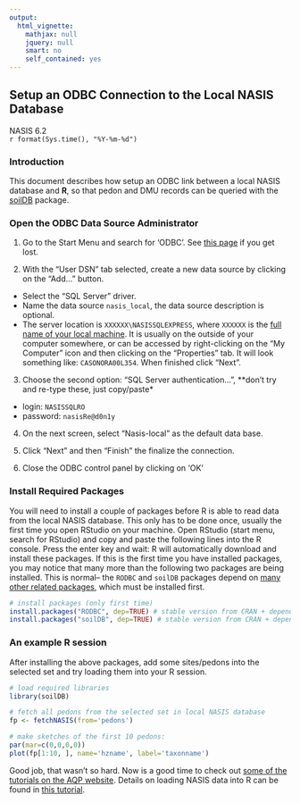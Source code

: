 ```yaml
---
output:
  html_vignette:
    mathjax: null
    jquery: null
    smart: no
    self_contained: yes
---
```


## Setup an ODBC Connection to the Local NASIS Database
NASIS 6.2
<br>`r format(Sys.time(), "%Y-%m-%d")`


### Introduction
This document describes how setup an ODBC link between a local NASIS database and **R**, so that pedon and DMU records can be queried with the [soilDB](http://ncss-tech.github.io/AQP/soilDB/soilDB-Intro.html) package.


### Open the ODBC Data Source Administrator
1. Go to the Start Menu and search for 'ODBC'. See [this page](http://msdn.microsoft.com/en-us/library/ms188691.aspx) if you get lost. 
 
2. With the "User DSN" tab selected, create a new data source by clicking on the "Add..." button. 
  + Select the "SQL Server" driver.
  + Name the data source `nasis_local`, the data source description is optional.
  + The server location is `XXXXXX\NASISSQLEXPRESS`, where `XXXXXX` is the [full name of your local machine](http://windows.microsoft.com/en-us/windows7/find-your-computer-name). It is usually on the outside of your computer somewhere, or can be accessed by right-clicking on the "My Computer" icon and then clicking on the "Properties" tab. It will look something like: `CASONORA00L354`. When finished click "Next".
  
3. Choose the second option: "SQL Server authentication...", **don't try and re-type these, just copy/paste*
  + login: `NASISSQLRO` 
  + password: `nasisRe@d0n1y`
  
4. On the next screen, select "Nasis-local" as the default data base.

5. Click "Next" and then "Finish" the finalize the connection.

6. Close the ODBC control panel by clicking on 'OK'


### Install Required Packages
You will need to install a couple of packages before R is able to read data from the local NASIS database. This only has to be done once, usually the first time you open RStudio on your machine. Open RStudio (start menu, search for RStudio) and copy and paste the following lines into the R console. Press the enter key and wait: R will automatically download and install these packages. If this is the first time you have installed packages, you may notice that many more than the following two packages are being installed. This is normal-- the `RODBC` and `soilDB` packages depend on [many other related packages](http://mran.revolutionanalytics.com/packagedata/graphs/soilDB.png), which must be installed first.

```r
# install packages (only first time)
install.packages("RODBC", dep=TRUE) # stable version from CRAN + dependencies
install.packages("soilDB", dep=TRUE) # stable version from CRAN + dependencies
```


### An example R session
After installing the above packages, add some sites/pedons into the selected set and try loading them into your R session.
```r
# load required libraries
library(soilDB)

# fetch all pedons from the selected set in local NASIS database
fp <- fetchNASIS(from='pedons')

# make sketches of the first 10 pedons:
par(mar=c(0,0,0,0))
plot(fp[1:10, ], name='hzname', label='taxonname')
```

Good job, that wasn't so hard. Now is a good time to check out [some of the tutorials on the AQP website](http://ncss-tech.github.io/AQP/). Details on loading NASIS data into R can be found in [this tutorial](http://ncss-tech.github.io/AQP/soilDB/fetchNASIS-mini-tutorial.html).







